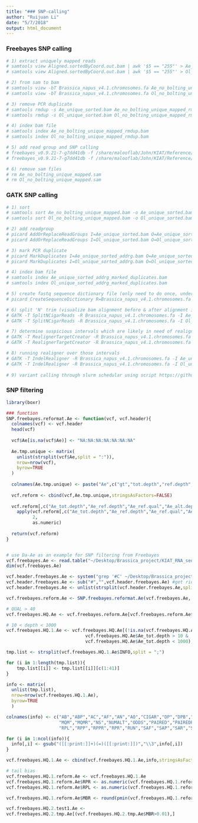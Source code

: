 ```yaml
---
title: "### SNP-calling"
author: "Ruijuan Li"
date: "5/7/2018"
output: html_document
---
```


### Freebayes SNP calling 
```r
# 1) extract uniquely mapped reads 
# samtools view Aligned.sortedByCoord.out.bam | awk '$5 == "255"' > Ae_no_bolting_unique_mapped.sam
# samtools view Aligned.sortedByCoord.out.bam | awk '$5 == "255"' > Ol_no_bolting_unique_mapped.sam

# 2) from sam to bam
# samtools view -bT Brassica_napus_v4.1.chromosomes.fa Ae_no_bolting_unique_mapped.sam > Ae_no_bolting_unique_mapped.bam
# samtools view -bT Brassica_napus_v4.1.chromosomes.fa Ol_no_bolting_unique_mapped.sam > Ol_no_bolting_unique_mapped.bam

# 3) remove PCR duplicate
# samtools rmdup -s Ae_unique_sorted.bam Ae_no_bolting_unique_mapped_rmdup.bam
# samtools rmdup -s Ol_unique_sorted.bam Ol_no_bolting_unique_mapped_rmdup.bam

# 4) index bam file 
# samtools index Ae_no_bolting_unique_mapped_rmdup.bam
# samtools index Ol_no_bolting_unique_mapped_rmdup.bam

# 5) add read group and SNP calling 
# freebayes_v0.9.21-7-g7dd41db -f /share/malooflab/John/KIAT/Reference/Brassica_napus_v4.1.chromosomes.fa Ae_no_bolting_unique_mapped_rmdup.bam --genotype-qualities --dont-left-align-indels > Ae.vcf
# freebayes_v0.9.21-7-g7dd41db -f /share/malooflab/John/KIAT/Reference/Brassica_napus_v4.1.chromosomes.fa Ol_no_bolting_unique_mapped_rmdup.bam --genotype-qualities --dont-left-align-indels > Ol.vcf

# 6) remove sam files 
# rm Ae_no_bolting_unique_mapped.sam
# rm Ol_no_bolting_unique_mapped.sam
```

### GATK SNP calling 
```r
# 1) sort 
# samtools sort Ae_no_bolting_unique_mapped.bam -o Ae_unique_sorted.bam
# samtools sort Ol_no_bolting_unique_mapped.bam -o Ol_unique_sorted.bam

# 2) add readgroup 
# picard AddOrReplaceReadGroups I=Ae_unique_sorted.bam O=Ae_unique_sorted_addrg.bam RGID=Ae RGLB=lib1 RGPL=illumina RGPU=unit1 RGSM=Ae
# picard AddOrReplaceReadGroups I=Ol_unique_sorted.bam O=Ol_unique_sorted_addrg.bam RGID=Ol RGLB=lib1 RGPL=illumina RGPU=unit1 RGSM=Ol

# 3) mark PCR duplicate
# picard MarkDuplicates I=Ae_unique_sorted_addrg.bam O=Ae_unique_sorted_addrg_marked_duplicates.bam M=marked_dup_metrics_Ae.txt 
# picard MarkDuplicates I=Ol_unique_sorted_addrg.bam O=Ol_unique_sorted_addrg_marked_duplicates.bam M=marked_dup_metrics_Ol.txt

# 4) index bam file 
# samtools index Ae_unique_sorted_addrg_marked_duplicates.bam
# samtools index Ol_unique_sorted_addrg_marked_duplicates.bam

# 5) create fastq sequence dictionary file (only need to do once, under the ref fa file folder) 
# picard CreateSequenceDictionary R=Brassica_napus_v4.1.chromosomes.fa O=Brassica_napus_v4.1.chromosomes.dict

# 6) split 'N' trim (visualize bam alignment before & after alignment in IGV)
# GATK -T SplitNCigarReads -R Brassica_napus_v4.1.chromosomes.fa -I Ae_unique_sorted_addrg_marked_duplicates.bam -o Ae_unique_sorted_addrg_marked_duplicates_split.bam -rf ReassignOneMappingQuality -RMQF 255 -RMQT 60 -U ALLOW_N_CIGAR_READS
# GATK -T SplitNCigarReads -R Brassica_napus_v4.1.chromosomes.fa -I Ol_unique_sorted_addrg_marked_duplicates.bam -o Ol_unique_sorted_addrg_marked_duplicates_split.bam -rf ReassignOneMappingQuality -RMQF 255 -RMQT 60 -U ALLOW_N_CIGAR_READS 

# 7) determine suspicious intervals which are likely in need of realignment 
# GATK -T RealignerTargetCreator -R Brassica_napus_v4.1.chromosomes.fa -I Ae_unique_sorted_addrg_marked_duplicates_split.bam -o Ae_forIndelRealigner.intervals
# GATK -T RealignerTargetCreator -R Brassica_napus_v4.1.chromosomes.fa -I Ol_unique_sorted_addrg_marked_duplicates_split.bam -o Ol_forIndelRealigner.intervals

# 8) running realigner over those intervals 
# GATK -T IndelRealigner -R Brassica_napus_v4.1.chromosomes.fa -I Ae_unique_sorted_addrg_marked_duplicates_split.bam -targetIntervals Ae_forIndelRealigner.intervals -o Ae_realignedBam.bam 
# GATK -T IndelRealigner -R Brassica_napus_v4.1.chromosomes.fa -I Ol_unique_sorted_addrg_marked_duplicates_split.bam -targetIntervals Ol_forIndelRealigner.intervals -o Ol_realignedBam.bam
 
# 9) variant calling through slurm schedular using script https://github.com/MaloofLab/Li-eQTL-TAG-2018/blob/master/scripts/SNP_calling_GATK.slurm
```

### SNP filtering 
```r
library(boxr)

### function 
SNP.freebayes.reformat.Ae <- function(vcf, vcf.header){ 
  colnames(vcf) <- vcf.header
  head(vcf)
  
  vcf$Ae[is.na(vcf$Ae)] <- "NA:NA:NA:NA:NA:NA:NA"
  
  Ae.tmp.unique <- matrix(
    unlist(strsplit(vcf$Ae,split = ":")),
    nrow=nrow(vcf),  
    byrow=TRUE
  ) 
  
  colnames(Ae.tmp.unique) <- paste("Ae",c("gt","tot.depth","ref.depth","ref.qual","alt.depth","alt.qual","gen.lik"),sep="_")
  
  vcf.reform <- cbind(vcf,Ae.tmp.unique,stringsAsFactors=FALSE)
  
  vcf.reform[,c("Ae_tot.depth","Ae_ref.depth","Ae_ref.qual","Ae_alt.depth","Ae_alt.qual")] <- 
    apply(vcf.reform[,c("Ae_tot.depth","Ae_ref.depth","Ae_ref.qual","Ae_alt.depth","Ae_alt.qual")],
          2,
          as.numeric) 
  
  return(vcf.reform)  
} 


# use Da-Ae as an example for SNP filtering from Freebayes  
vcf.freebayes.Ae <- read.table("~/Desktop/Brassica_project/KIAT_RNA_seq/parent_SNP/data/freebayes/as_diploid/no_bolting_unique_mapped/Ae_SNP_biallelic.recode.vcf",as.is=T,na.strings = ".:.:.:.:.:.:.") 
dim(vcf.freebayes.Ae)  

vcf.header.freebayes.Ae <- system("grep '#C' ~/Desktop/Brassica_project/KIAT_RNA_seq/parent_SNP/data/freebayes/as_diploid/no_bolting_unique_mapped/Ae_SNP_biallelic.recode.vcf",intern = TRUE) 
vcf.header.freebayes.Ae <- sub("#","",vcf.header.freebayes.Ae) #get rid of the pound sign
vcf.header.freebayes.Ae <- unlist(strsplit(vcf.header.freebayes.Ae,split="\t"))

vcf.freebayes.reform.Ae <- SNP.freebayes.reformat.Ae(vcf.freebayes.Ae, vcf.header.freebayes.Ae)

# QUAL > 40 
vcf.freebayes.HQ.Ae <- vcf.freebayes.reform.Ae[vcf.freebayes.reform.Ae$QUAL>40,] 

# 10 < depth < 1000
vcf.freebayes.HQ.1.Ae <- vcf.freebayes.HQ.Ae[(!is.na(vcf.freebayes.HQ.Ae$Ae_tot.depth) & 
                              vcf.freebayes.HQ.Ae$Ae_tot.depth > 10 & 
                              vcf.freebayes.HQ.Ae$Ae_tot.depth < 1000),]

tmp.list <- strsplit(vcf.freebayes.HQ.1.Ae$INFO,split = ";")

for (i in 1:length(tmp.list)){
    tmp.list[[i]] <- tmp.list[[i]][c(1:41)] 
}

info <- matrix(
  unlist(tmp.list),
  nrow=nrow(vcf.freebayes.HQ.1.Ae),  
  byrow=TRUE
  )

colnames(info) <- c("AB","ABP","AC","AF","AN","AO","CIGAR","DP","DPB","DPRA","EPP","EPPR","GTI","LEN","MEANALT",
                    "MQM","MQMR","NS","NUMALT","ODDS","PAIRED","PAIREDR","PAO","PQA","PQR","PRO","QA","QR","RO",
                    "RPL","RPP","RPPR","RPR","RUN","SAF","SAP","SAR","SRF","SRP","SRR","TYPE")

for (i in 1:ncol(info)){
  info[,i] <- gsub("([[:print:]]+)(=)([[:print:]])","\\3",info[,i])
}

vcf.freebayes.HQ.1.Ae <- cbind(vcf.freebayes.HQ.1.Ae,info,stringsAsFactors=FALSE)

# tail bias 
vcf.freebayes.HQ.1.reform.Ae <- vcf.freebayes.HQ.1.Ae
vcf.freebayes.HQ.1.reform.Ae$RPR <- as.numeric(vcf.freebayes.HQ.1.reform.Ae$RPR)
vcf.freebayes.HQ.1.reform.Ae$RPL <- as.numeric(vcf.freebayes.HQ.1.reform.Ae$RPL)

vcf.freebayes.HQ.1.reform.Ae$MBR <- round(pmin(vcf.freebayes.HQ.1.reform.Ae$RPR, vcf.freebayes.HQ.1.reform.Ae$RPL)/(vcf.freebayes.HQ.1.reform.Ae$RPR + vcf.freebayes.HQ.1.reform.Ae$RPL), digits = 2) vcf.freebayes.HQ.2.tmp.Ae <- vcf.freebayes.HQ.1.reform.Ae

vcf.freebayes.HQ.2.test1.Ae <- 
vcf.freebayes.HQ.2.tmp.Ae[(vcf.freebayes.HQ.2.tmp.Ae$MBR>0.01),] 
```

